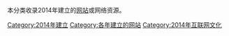 本分类收录2014年建立的[[网站|网站]]或网络资源。
{{cat topic in year| topic=建立的网站| year=2014}}

[[Category:2014年建立|Category:2014年建立]]
[[Category:各年建立的网站|Category:各年建立的网站]]
[[Category:2014年互联网文化|Category:2014年互联网文化]]